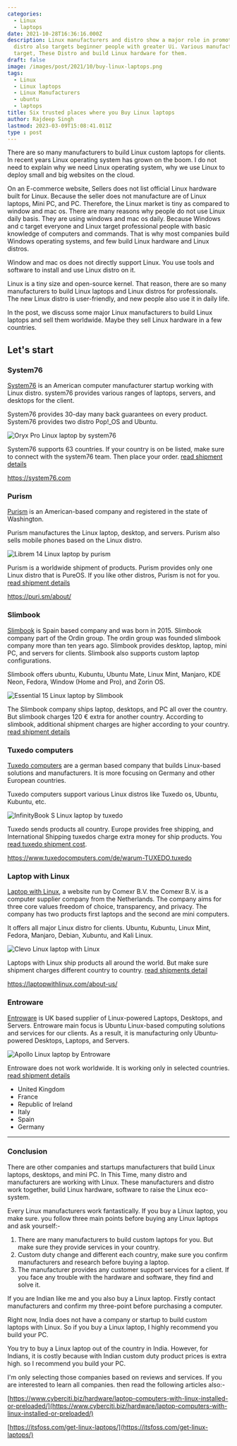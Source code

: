 ```yaml
---
categories:
  - Linux
  - laptops
date: 2021-10-28T16:36:16.000Z
description: Linux manufacturers and distro show a major role in promoting Linux. Now Linux
  distro also targets beginner people with greater Ui. Various manufacturers
  target, These Distro and build Linux hardware for them.
draft: false
image: /images/post/2021/10/buy-linux-laptops.png
tags:
  - Linux
  - Linux laptops
  - Linux Manufacturers
  - ubuntu
  - laptops
title: Six trusted places where you Buy Linux laptops
author: Rajdeep Singh
lastmod: 2023-03-09T15:08:41.011Z
type : post
---
```


There are so many manufacturers to build Linux custom laptops for clients. In
recent years Linux operating system has grown on the boom. I do not need to
explain why we need Linux operating system, why we use Linux to deploy small and
big websites on the cloud.

On an E-commerce website, Sellers does not list official Linux hardware built
for Linux. Because the seller does not manufacture are of Linux laptops, Mini
PC, and PC. Therefore, the Linux market is tiny as compared to window and mac
os. There are many reasons why people do not use Linux daily basis. They are
using windows and mac os daily. Because Windows and c target everyone and Linux
target professional people with basic knowledge of computers and commands. That
is why most companies build Windows operating systems, and few build Linux
hardware and Linux distros.

Window and mac os does not directly support Linux. You use tools and software to
install and use Linux distro on it.

Linux is a tiny size and open-source kernel. That reason, there are so many
manufacturers to build Linux laptops and Linux distros for professionals. The
new Linux distro is user-friendly, and new people also use it in daily life.

In the post, we discuss some major Linux manufacturers to build Linux laptops
and sell them worldwide. Maybe they sell Linux hardware in a few countries.

## Let's start

### System76

[System76](https://system76.com/) is an American computer manufacturer startup
working with Linux distro. system76 provides various ranges of laptops, servers,
and desktops for the client.

System76 provides 30-day many back guarantees on every product. System76
provides two distro Pop!_OS and Ubuntu.

![Oryx Pro Linux laptop by system76](/images/post/2021/10/screenshot-system76.com-2021.10.27-16_04_33.png "Oryx Pro Linux laptop by system76")

System76 supports 63 countries. If your country is on be listed, make sure to connect with the system76 team. Then place your order.
[read shipment details](https://system76.com/shipping)

https://system76.com

### Purism

[Purism](https://puri.sm) is an American-based company and registered in the
state of Washington.

Purism manufactures the Linux laptop, desktop, and servers. Purism also sells
mobile phones based on the Linux distro.

![Librem 14 Linux laptop by purism](/images/post/2021/10/screenshot-puri.sm-2021.10.27-16_33_24.png "Librem 14 Linux laptop by purism")

Purism is a worldwide shipment of products. Purism provides only one Linux
distro that is PureOS. If you like other distros, Purism is not for you.
[read shipment details](https://puri.sm/faq/do-you-ship-worldwide/)

https://puri.sm/about/

### Slimbook

[Slimbook](https://slimbook.es/en/) is Spain based company and was born in 2015.
Slimbook company part of the Ordin group. The ordin group was founded slimbook
company more than ten years ago. Slimbook provides desktop, laptop, mini PC, and
servers for clients. Slimbook also supports custom laptop configurations.

Slimbook offers ubuntu, Kubuntu, Ubuntu Mate, Linux Mint, Manjaro, KDE Neon,
Fedora, Window (Home and Pro), and Zorin OS.

![Essential 15 Linux laptop by Slimbook](/images/post/2021/10/05.jpg "Essential 15 Linux laptop by Slimbook")

The Slimbook company ships laptop, desktops, and PC all over the country. But
slimbook charges 120 € extra for another country. According to slimbook,
additional shipment charges are higher according to your country.
[read shipment details](https://slimbook.es/en/faq#shipping-fees)

### Tuxedo computers

[Tuxedo computers](https://www.tuxedocomputers.com/) are a german based company
that builds Linux-based solutions and manufacturers. It is more focusing on
Germany and other European countries.

Tuxedo computers support various Linux distros like Tuxedo os, Ubuntu, Kubuntu,
etc.

![InfinityBook S Linux laptop by tuxedo](/images/post/2021/10/39039_3.jpg "InfinityBook S Linux laptop by tuxedo")

Tuxedo sends products all country. Europe provides free shipping, and
International Shipping tuxedos charge extra money for ship products. You [read tuxedo shipment cost](https://www.tuxedocomputers.com/de/Versandkosten.tuxedo).

https://www.tuxedocomputers.com/de/warum-TUXEDO.tuxedo

### Laptop with Linux

[Laptop with Linux](https://laptopwithlinux.com/), a website run by Comexr B.V.
the Comexr B.V. is a computer supplier company from the Netherlands. The company
aims for three core values freedom of choice, transparency, and privacy. The
company has two products first laptops and the second are mini computers.

It offers all major Linux distro for clients. Ubuntu, Kubuntu, Linux Mint,
Fedora, Manjaro, Debian, Xubuntu, and Kali Linux.

![Clevo Linux laptop with Linux](/images/post/2021/10/linux-laptops-1.png "Clevo Linux laptop with Linux")

Laptops with Linux ship products all around the world. But make sure shipment
charges different country to country.
[read shipments detail](https://laptopwithlinux.com/faq/#verzenden)

https://laptopwithlinux.com/about-us/

### Entroware

[Entroware](https://www.entroware.com/store/) is UK based supplier of
Linux-powered Laptops, Desktops, and Servers. Entroware main focus is Ubuntu
Linux-based computing solutions and services for our clients. As a result, it is
manufacturing only Ubuntu-powered Desktops, Laptops, and Servers.

![Apollo Linux laptop by Entroware](/images/post/2021/10/apollo-el02r8-open-front-1000x800.jpg "Apollo Linux laptop by Entroware")

Entroware does not work worldwide. It is working only in selected countries.
[read shipment details](https://www.entroware.com/store/ordering-information)

- United Kingdom
- France
- Republic of Ireland
- Italy
- Spain
- Germany

---

### Conclusion

There are other companies and startups manufacturers that build Linux laptops,
desktops, and mini PC. In This Time, many distro and manufacturers are working
with Linux. These manufacturers and distro work together, build Linux hardware,
software to raise the Linux eco-system.

Every Linux manufacturers work fantastically. If you buy a Linux laptop, you
make sure. you follow three main points before buying any Linux laptops and ask
yourself:-

1. There are many manufacturers to build custom laptops for you. But make sure
   they provide services in your country.
2. Custom duty change and different each country, make sure you confirm
   manufacturers and research before buying a laptop.
3. The manufacturer provides any customer support services for a client. If you
   face any trouble with the hardware and software, they find and solve it.

If you are Indian like me and you also buy a Linux laptop. Firstly contact
manufacturers and confirm my three-point before purchasing a computer.

Right now, India does not have a company or startup to build custom laptops with
Linux. So if you buy a Linux laptop, I highly recommend you build your PC.

You try to buy a Linux laptop out of the country in India. However, for Indians,
it is costly because with Indian custom duty product prices is extra high. so I
recommend you build your PC.

I'm only selecting those companies based on reviews and services. If you are
interested to learn all companies. then read the following articles also:-

[https://www.cyberciti.biz/hardware/laptop-computers-with-linux-installed-or-preloaded/](https://www.cyberciti.biz/hardware/laptop-computers-with-linux-installed-or-preloaded/)

[https://itsfoss.com/get-linux-laptops/](https://itsfoss.com/get-linux-laptops/)
